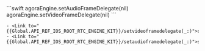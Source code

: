 <PlatformWrapper platform="ios">
    ```swift
    agoraEngine.setAudioFrameDelegate(nil)
    agoraEngine.setVideoFrameDelegate(nil)
    ```

    - <Link to="{{Global.API_REF_IOS_ROOT_RTC_ENGINE_KIT}}/setvideoframedelegate(_:)">setVideoFrameDelegate</Link>
    - <Link to="{{Global.API_REF_IOS_ROOT_RTC_ENGINE_KIT}}/setaudioframedelegate(_:)">setAudioFrameDelegate</Link>
</PlatformWrapper>